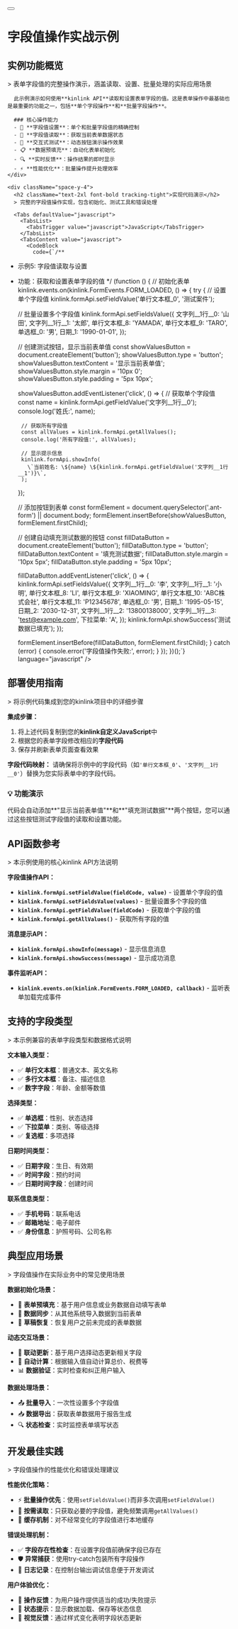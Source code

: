 
<div className="container py-6 lg:py-10">
  <div className="flex items-center gap-4 mb-8">
    <Link href="/examples">
      <Button variant="outline" size="icon">
        <ArrowLeft className="h-4 w-4" />
      </Button>
    </Link>
    <h1 className="text-3xl font-bold tracking-tight">字段值操作实战示例</h1>
  </div>

  <div className="my-8 space-y-6">
    <div className="space-y-4">
      <h2 className="text-2xl font-bold tracking-tight">实例功能概览</h2>
      > 表单字段值的完整操作演示，涵盖读取、设置、批量处理的实际应用场景

      此示例演示如何使用**kinlink API**读取和设置表单字段的值。这是表单操作中最基础也是最重要的功能之一，包括**单个字段操作**和**批量字段操作**。

      ### 核心操作能力
      - 🔧 **字段值设置**：单个和批量字段值的精确控制
      - 📖 **字段值读取**：获取当前表单数据状态
      - 🎯 **交互式测试**：动态按钮演示操作效果
      - 📋 **数据预填充**：自动化表单初始化
      - 🔍 **实时反馈**：操作结果的即时显示
      - ⚡ **性能优化**：批量操作提升处理效率
    </div>

    <div className="space-y-4">
      <h2 className="text-2xl font-bold tracking-tight">实现代码演示</h2>
      > 完整的字段值操作实现，包含初始化、测试工具和错误处理

      <Tabs defaultValue="javascript">
        <TabsList>
          <TabsTrigger value="javascript">JavaScript</TabsTrigger>
        </TabsList>
        <TabsContent value="javascript">
          <CodeBlock 
            code={`/**
 * 示例5: 字段值读取与设置
 * 功能：获取和设置表单字段的值
 */
(function () {
  // 初始化表单
  kinlink.events.on(kinlink.FormEvents.FORM_LOADED, () => {
    try {
      // 设置单个字段值
      kinlink.formApi.setFieldValue('单行文本框_0', '测试案件');

      // 批量设置多个字段值
      kinlink.formApi.setFieldsValue({
        文字列__1行__0: '山田',
        文字列__1行__1: '太郎',
        单行文本框_8: 'YAMADA',
        单行文本框_9: 'TARO',
        单选框_0: '男',
        日期_1: '1990-01-01',
      });

      // 创建测试按钮，显示当前表单值
      const showValuesButton = document.createElement('button');
      showValuesButton.type = 'button';
      showValuesButton.textContent = '显示当前表单值';
      showValuesButton.style.margin = '10px 0';
      showValuesButton.style.padding = '5px 10px';

      showValuesButton.addEventListener('click', () => {
        // 获取单个字段值
        const name = kinlink.formApi.getFieldValue('文字列__1行__0');
        console.log('姓氏:', name);

        // 获取所有字段值
        const allValues = kinlink.formApi.getAllValues();
        console.log('所有字段值:', allValues);

        // 显示提示信息
        kinlink.formApi.showInfo(
          \`当前姓名: \${name} \${kinlink.formApi.getFieldValue('文字列__1行__1')}\`,
        );
      });

      // 添加按钮到表单
      const formElement = document.querySelector('.ant-form') || document.body;
      formElement.insertBefore(showValuesButton, formElement.firstChild);

      // 创建自动填充测试数据的按钮
      const fillDataButton = document.createElement('button');
      fillDataButton.type = 'button';
      fillDataButton.textContent = '填充测试数据';
      fillDataButton.style.margin = '10px 5px';
      fillDataButton.style.padding = '5px 10px';

      fillDataButton.addEventListener('click', () => {
        kinlink.formApi.setFieldsValue({
          文字列__1行__0: '李',
          文字列__1行__1: '小明',
          单行文本框_8: 'LI',
          单行文本框_9: 'XIAOMING',
          单行文本框_10: 'ABC株式会社',
          单行文本框_11: 'P12345678',
          单选框_0: '男',
          日期_1: '1995-05-15',
          日期_2: '2030-12-31',
          文字列__1行__2: '13800138000',
          文字列__1行__3: 'test@example.com',
          下拉菜单: 'A',
        });
        kinlink.formApi.showSuccess('测试数据已填充');
      });

      formElement.insertBefore(fillDataButton, formElement.firstChild);
    } catch (error) {
      console.error('字段值操作失败:', error);
    }
  });
})();`} 
            language="javascript" 
          />
        </TabsContent>
      </Tabs>
    </div>

    <div className="space-y-4">
      <h2 className="text-2xl font-bold tracking-tight">部署使用指南</h2>
      > 将示例代码集成到您的kinlink项目中的详细步骤

      **集成步骤：**
      1. 将上述代码复制到您的**kinlink自定义JavaScript**中
      2. 根据您的表单字段修改相应的**字段代码**
      3. 保存并刷新表单页面查看效果

      **字段代码映射：** 请确保将示例中的字段代码（如`'单行文本框_0'`、`'文字列__1行__0'`）替换为您实际表单中的字段代码。

      <div className="p-4 border rounded-md bg-green-50 border-green-200">
        <h3 className="font-semibold text-green-800">💡 功能演示</h3>
        <div className="text-green-800">
          代码会自动添加**"显示当前表单值"**和**"填充测试数据"**两个按钮，您可以通过这些按钮测试字段值的读取和设置功能。
        </div>
      </div>
    </div>

    <div className="space-y-4">
      <h2 className="text-2xl font-bold tracking-tight">API函数参考</h2>
      > 本示例使用的核心kinlink API方法说明

      **字段值操作API：**
      - **`kinlink.formApi.setFieldValue(fieldCode, value)`** - 设置单个字段的值
      - **`kinlink.formApi.setFieldsValue(values)`** - 批量设置多个字段的值
      - **`kinlink.formApi.getFieldValue(fieldCode)`** - 获取单个字段的值
      - **`kinlink.formApi.getAllValues()`** - 获取所有字段的值

      **消息提示API：**
      - **`kinlink.formApi.showInfo(message)`** - 显示信息消息
      - **`kinlink.formApi.showSuccess(message)`** - 显示成功消息

      **事件监听API：**
      - **`kinlink.events.on(kinlink.FormEvents.FORM_LOADED, callback)`** - 监听表单加载完成事件
    </div>

    <div className="space-y-4">
      <h2 className="text-2xl font-bold tracking-tight">支持的字段类型</h2>
      > 本示例兼容的表单字段类型和数据格式说明

      **文本输入类型：**
      - ✅ **单行文本框**：普通文本、英文名称
      - ✅ **多行文本框**：备注、描述信息
      - ✅ **数字字段**：年龄、金额等数值

      **选择类型：**
      - ✅ **单选框**：性别、状态选择
      - ✅ **下拉菜单**：类别、等级选择
      - ✅ **复选框**：多项选择

      **日期时间类型：**
      - ✅ **日期字段**：生日、有效期
      - ✅ **时间字段**：预约时间
      - ✅ **日期时间字段**：创建时间

      **联系信息类型：**
      - ✅ **手机号码**：联系电话
      - ✅ **邮箱地址**：电子邮件
      - ✅ **身份信息**：护照号码、公司名称
    </div>

    <div className="space-y-4">
      <h2 className="text-2xl font-bold tracking-tight">典型应用场景</h2>
      > 字段值操作在实际业务中的常见使用场景

      **数据初始化场景：**
      - 📝 **表单预填充**：基于用户信息或业务数据自动填写表单
      - 🔄 **数据同步**：从其他系统导入数据到当前表单
      - 💾 **草稿恢复**：恢复用户之前未完成的表单数据

      **动态交互场景：**
      - 🔗 **联动更新**：基于用户选择动态更新相关字段
      - 🧮 **自动计算**：根据输入值自动计算总价、税费等
      - 📊 **数据验证**：实时检查和纠正用户输入

      **数据处理场景：**
      - 📤 **批量导入**：一次性设置多个字段值
      - 📥 **数据导出**：获取表单数据用于报告生成
      - 🔍 **状态检查**：实时监控表单填写状态
    </div>

    <div className="space-y-4">
      <h2 className="text-2xl font-bold tracking-tight">开发最佳实践</h2>
      > 字段值操作的性能优化和错误处理建议

      **性能优化策略：**
      - ⚡ **批量操作优先**：使用`setFieldsValue()`而非多次调用`setFieldValue()`
      - 🎯 **按需读取**：只获取必要的字段值，避免频繁调用`getAllValues()`
      - 🔄 **缓存机制**：对不经常变化的字段值进行本地缓存

      **错误处理机制：**
      - ✅ **字段存在性检查**：在设置字段值前确保字段已存在
      - 🛡️ **异常捕获**：使用try-catch包装所有字段操作
      - 📝 **日志记录**：在控制台输出调试信息便于开发调试

      **用户体验优化：**
      - 💬 **操作反馈**：为用户操作提供适当的成功/失败提示
      - 🔔 **状态提示**：显示数据加载、保存等状态信息
      - 🎨 **视觉反馈**：通过样式变化表明字段状态更新
    </div>
  </div>
</div> 